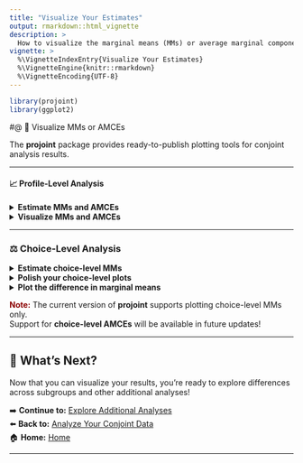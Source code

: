 ```yaml
---
title: "Visualize Your Estimates"
output: rmarkdown::html_vignette
description: >
  How to visualize the marginal means (MMs) or average marginal component effects (AMCEs).
vignette: >
  %\VignetteIndexEntry{Visualize Your Estimates}
  %\VignetteEngine{knitr::rmarkdown}
  %\VignetteEncoding{UTF-8}
---
```


```r
library(projoint)
library(ggplot2)
```

#@ 🎨 Visualize MMs or AMCEs

The **projoint** package provides ready-to-publish plotting tools for conjoint analysis results.

---

#### 📈 Profile-Level Analysis

<details>
<summary><b>Estimate MMs and AMCEs</b></summary>

```r
# Estimate profile-level MMs and AMCEs
mm   <- projoint(out1_arranged, .structure = "profile_level") 
amce <- projoint(out1_arranged, .structure = "profile_level", .estimand = "amce")
```
</details>

<details>
<summary><b>Visualize MMs and AMCEs</b></summary>

```r
# Plotting profile-level MMs
plot(mm)
plot(mm, .estimates = "uncorrected")
plot(mm, .estimates = "both")

# Plotting profile-level AMCEs
plot(amce)
plot(amce, .estimates = "uncorrected")
plot(amce, .estimates = "both")
```

</details>

---

### ⚖️ Choice-Level Analysis

<details>
<summary><b>Estimate choice-level MMs</b></summary>

Specify your quantity of interest:

```r
qoi_mm <- set_qoi(
  .structure = "choice_level", 
  .att_choose = "att1", 
  .lev_choose = "level1", 
  .att_notchoose = "att1", 
  .lev_notchoose = "level3"
)
```

Estimate choice-level MMs:

```r
choice_mm <- projoint(
  .data = out1_arranged, 
  .qoi = qoi_mm, 
  .ignore_position = TRUE
)

print(choice_mm)
summary(choice_mm)
plot(choice_mm)
```

</details>

<details>
<summary><b>Polish your choice-level plots</b></summary>

```r
plot(choice_mm,
     .labels = c("15% of pre-tax income", "30% of pre-tax income")) +
  labs(y = "Marginal mean",
       x = "Housing Cost") +
  coord_cartesian(ylim = c(0, 1)) +
  geom_hline(yintercept = 0.5, linetype = "dashed", color = "darkgray")
```

</details>

<details>
<summary><b>Plot the difference in marginal means</b></summary>

```r
plot(choice_mm, .type = "pointrange")
```
</details>

<span style="color:DarkRed"><b>Note:</b></span> The current version of **projoint** supports plotting choice-level MMs only.  
Support for **choice-level AMCEs** will be available in future updates!

---

## 🌟 What's Next?

Now that you can visualize your results, you’re ready to explore differences across subgroups and other additional analyses!

➡️ **Continue to:** [Explore Additional Analyses](explore.html)  
⬅️ **Back to:** [Analyze Your Conjoint Data](analyze.html)  
🏠 **Home:** [Home](index.html)



---